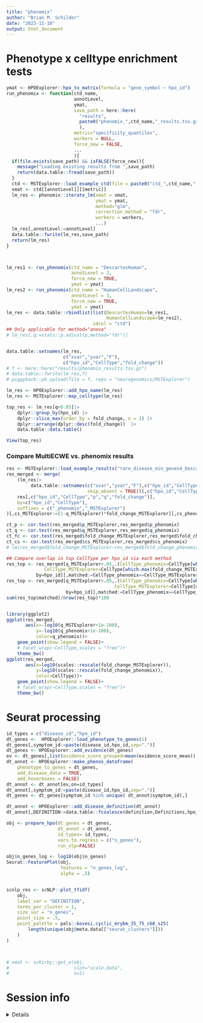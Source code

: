 ```yaml
---
title: "phenomix"
author: "Brian M. Schilder"
date: "2023-11-10"
output: html_document
---
```



# Phenotype x celltype enrichment tests

```r
ymat <- HPOExplorer::hpo_to_matrix(formula = "gene_symbol ~ hpo_id")
run_phenomix <- function(ctd_name,
                         annotLevel,
                         ymat,
                         save_path = here::here(
                           "results",
                           paste0("phenomix_",ctd_name,"_results.tsv.gz")
                           ),
                         metric="specificity_quantiles",
                         workers = NULL,
                         force_new = FALSE,
                         ...
                         ){
  if(file.exists(save_path) && isFALSE(force_new)){
    message("Loading existing results from ",save_path)
    return(data.table::fread(save_path))
  }
  ctd <- MSTExplorer::load_example_ctd(file = paste0("ctd_",ctd_name,".rds"))
  xmat <- ctd[[annotLevel]][[metric]] 
  lm_res <- phenomix::iterate_lm(xmat = xmat, 
                                 ymat = ymat, 
                                 method="glm",
                                 correction_method = "fdr",
                                 workers = workers,
                                 ...)
  lm_res[,annotLevel:=annotLevel]
  data.table::fwrite(lm_res,save_path)
  return(lm_res)
}



lm_res1 <- run_phenomix(ctd_name = "DescartesHuman",
                        annotLevel = 2,
                        force_new = TRUE,
                        ymat = ymat) 
lm_res2 <- run_phenomix(ctd_name = "HumanCellLandscape",
                        annotLevel = 3,
                        force_new = TRUE,
                        ymat = ymat)
lm_res <- data.table::rbindlist(list(DescartesHuman=lm_res1,
                                     HumanCellLandscape=lm_res2),
                                idcol = "ctd")
## Only applicable for method="anova"
# lm_res[,q:=stats::p.adjust(p,method="fdr")]


data.table::setnames(lm_res,
                     c("xvar","yvar","F"),
                     c("hpo_id","CellType","fold_change"))
# f <- here::here("results/phenomix_results.tsv.gz")
# data.table::fwrite(lm_res,f)
# piggyback::pb_upload(file = f, repo = "neurogenomics/MSTExplorer")

lm_res <- HPOExplorer::add_hpo_name(lm_res)
lm_res <- MSTExplorer::map_celltype(lm_res)

top_res <- lm_res[q<0.05]|> 
    dplyr::group_by(hpo_id) |> 
    dplyr::slice_max(order_by = fold_change, n = 1) |>
    dplyr::arrange(dplyr::desc(fold_change))  |>
    data.table::data.table()

View(top_res)
```

### Compare MultiECWE vs. phenomix results

```r
res <- MSTExplorer::load_example_results("rare_disease_min_genes4_DescartesHuman.rds")
res_merged <- merge(
    (lm_res|> 
         data.table::setnames(c("xvar","yvar","F"),c("hpo_id","CellType","fold_change"),
                              skip_absent = TRUE))[,c("hpo_id","CellType","p","q","fold_change")],
    res[,c("hpo_id","CellType","p","q","fold_change")],
    by=c("hpo_id","CellType"),
    suffixes = c("_phenomix","_MSTExplorer")
)[,cs_MSTExplorer:=(1-q_MSTExplorer)*fold_change_MSTExplorer][,cs_phenomix:=(1-q_phenomix)*fold_change_phenomix]

ct_p <- cor.test(res_merged$p_MSTExplorer,res_merged$p_phenomix)
ct_q <- cor.test(res_merged$q_MSTExplorer,res_merged$q_phenomix)
ct_fc <- cor.test(res_merged$fold_change_MSTExplorer,res_merged$fold_change_phenomix)
ct_cs <- cor.test(res_merged$cs_MSTExplorer,res_merged$cs_phenomix)
# lm(res_merged$fold_change_MSTExplorer~res_merged$fold_change_phenomix) |> summary()

## Compare overlap in top CellType per hpo_id via each method
res_top <- res_merged[q_MSTExplorer<.05,.(CellType_phenomix=CellType[which.max(fold_change_phenomix)],
              CellType_MSTExplorer=CellType[which.max(fold_change_MSTExplorer)]),
           by=hpo_id][,matched:=CellType_phenomix==CellType_MSTExplorer]
res_top <- res_merged[q_MSTExplorer<.05,.(CellType_phenomix=CellType[which.min(p_phenomix)],
                                        CellType_MSTExplorer=CellType[which.min(p_MSTExplorer)]),
                      by=hpo_id][,matched:=CellType_phenomix==CellType_MSTExplorer]
sum(res_top$matched)/nrow(res_top)*100


library(ggplot2)
ggplot(res_merged,
       aes(x=-log10(q_MSTExplorer+1e-100),
           y=-log10(q_phenomix+1e-100),
           color=q_phenomix))+
    geom_point(show.legend = FALSE)+
    # facet_wrap(~CellType,scales = "free")+
    theme_bw()
ggplot(res_merged,
       aes(x=log10(scales::rescale(fold_change_MSTExplorer)),
           y=log10(scales::rescale(fold_change_phenomix)),
           color=CellType))+
    geom_point(show.legend = FALSE)+
    # facet_wrap(~CellType,scales = "free")+
    theme_bw()
```

 

# Seurat processing 

```r
id_types = c("disease_id","hpo_id")
dt_genes <-  HPOExplorer::load_phenotype_to_genes(1)
dt_genes[,symptom_id:=paste(disease_id,hpo_id,sep=".")]
dt_genes <- HPOExplorer::add_evidence(dt_genes)
ev <- dt_genes[,list(evidence_score_grouped=mean(evidence_score_mean)),by=id_types]
dt_annot <- HPOExplorer::make_phenos_dataframe(
    phenotype_to_genes = dt_genes,
    add_disease_data = TRUE,
    add_hoverboxes = FALSE)
dt_annot <- dt_annot[ev,on=id_types]
dt_annot[,symptom_id:=paste(disease_id,hpo_id,sep=".")]
dt_genes <- dt_genes[symptom_id %in% unique( dt_annot$symptom_id),]

dt_annot <- HPOExplorer::add_disease_definition(dt_annot)
dt_annot[,DEFINITION:=data.table::fcoalesce(definition,Definitions,hpo_name,disease_name)]

obj <- prepare_hpo(dt_genes = dt_genes,
                   dt_annot = dt_annot,
                   id_types= id_types,
                   vars.to.regress = c("n_genes"),
                   run_nlp=FALSE)

obj$n_genes_log <- log10(obj$n_genes)
Seurat::FeaturePlot(obj, 
                    features = "n_genes_log",
                    alpha = .5)


scnlp_res <- scNLP::plot_tfidf(
    obj,
    label_var = "DEFINITION",
    terms_per_cluster = 1,
    size_var = "n_genes",
    point_size = .5,
    point_palette = pals::kovesi.cyclic_mrybm_35_75_c68_s25(
        length(unique(obj@meta.data[["seurat_clusters"]]))
    )
)



# xmat <- scKirby::get_x(obj,
#                        slot="scale.data",
#                        n=1)
```

# Session info

<details>
```r
utils::sessionInfo()

```
</details>
